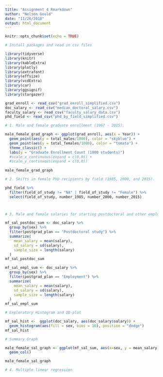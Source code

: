 ```yaml
---
title: "Assignment 4 Rmarkdown"
author: "Nelson Gould"
date: "11/26/2018"
output: html_document
---
```


```r
knitr::opts_chunk$set(echo = TRUE)
```

```r
# Install packages and read in csv files

library(tidyverse)
library(knitr)
library(kableExtra)
library(plotly)
library(extrafont)
library(effsize)
library(vcdExtra)
library(car)
library(ggsignif)
library(stargazer)

grad_enroll <- read_csv("grad_enroll_simplified.csv")
doc_salary <- read_csv("median_doctoral_salary.csv")
faculty_salary <- read_csv("faculty_salary_data.csv")
phd_field <- read_csv("phd_by_field_simplified.csv")

```


```r

# 1. Male and female graduate enrollment (1967 - 2015).

male_female_grad_graph <- ggplot(grad_enroll, aes(x = Year)) +
  geom_point(aes(y = total_males/1000), color = "skyblue") +
  geom_point(aes(y = total_females/1000), color = "tomato") +
  theme_classic() +
  labs(y = "Graduate Enrollment Count (1000 students)") 
  #scale_x_continuous(expand = c(0,0)) +
  #scale_y_continuous(expand = c(0,0))
  
male_female_grad_graph

```


```r

# 2. Shifts in female PhD recipients by field (1985, 2000, and 2015).

phd_field %>%
  filter(field_of_study != "NA" | field_of_study != "Female") %>%
  select(field_of_study, number_1985, number_2000, number_2015)




```



```r

# 3. Male and female salaries for starting postdoctoral and other employment positions (2015).

mf_sal_postdoc_sum <- doc_salary %>% 
  group_by(sex) %>% 
  filter(postgrad_plan == "Postdoctoral study") %>% 
  summarize(
    mean_salary = mean(salary),
    sd_salary = sd(salary),
    sample_size = length(salary)
  )
mf_sal_postdoc_sum

mf_sal_empl_sum <- doc_salary %>% 
  group_by(sex) %>% 
  filter(postgrad_plan == "Employment") %>% 
  summarize(
    mean_salary = mean(salary),
    sd_salary = sd(salary),
    sample_size = length(salary)
  )
mf_sal_empl_sum

# Exploratory Histogram and QQ-plot

mf_sal_hist <-  ggplot(doc_salary, aes(doc_salary$salary)) +
  geom_histogram(aes(fill = sex, bins = 10), position = "dodge")
mf_sal_hist

# Summary Graph

male_female_sal_graph <- ggplot(mf_sal_sum, aes(x=sex, y = mean_salary)) +
  geom_col()

male_female_sal_graph
```

```r

# 4. Multiple linear regression 

```

